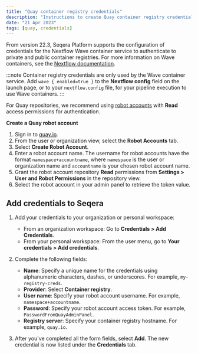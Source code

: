 ```yaml
---
title: "Quay container registry credentials"
description: "Instructions to create Quay container registry credentials in Seqera Platform."
date: "21 Apr 2023"
tags: [quay, credentials]
---
```


From version 22.3, Seqera Platform supports the configuration of credentials for the Nextflow Wave container service to authenticate to private and public container registries. For more information on Wave containers, see the [Nextflow documentation](https://www.nextflow.io/docs/latest/wave.html).

:::note
Container registry credentials are only used by the Wave container service. Add `wave { enabled=true }` to the **Nextflow config** field on the launch page, or to your `nextflow.config` file, for your pipeline execution to use Wave containers.
:::

For Quay repositories, we recommend using [robot accounts](https://docs.quay.io/glossary/robot-accounts.html) with **Read** access permissions for authentication.

**Create a Quay robot account**

1.  Sign in to [quay.io](https://quay.io/).
1.  From the user or organization view, select the **Robot Accounts** tab.
1.  Select **Create Robot Account**.
1.  Enter a robot account name. The username for robot accounts have the format `namespace+accountname`, where `namespace` is the user or organization name and `accountname` is your chosen robot account name.
1.  Grant the robot account repository **Read** permissions from **Settings > User and Robot Permissions** in the repository view.
1.  Select the robot account in your admin panel to retrieve the token value.

## Add credentials to Seqera

1.  Add your credentials to your organization or personal workspace:
    - From an organization workspace: Go to **Credentials > Add Credentials**.
    - From your personal workspace: From the user menu, go to **Your credentials > Add credentials**.

1.  Complete the following fields:

    - **Name**: Specify a unique name for the credentials using alphanumeric characters, dashes, or underscores. For example, `my-registry-creds`.
    - **Provider**: Select **Container registry**.
    - **User name**: Specify your robot account username. For example, `namespace+accountname`.
    - **Password**: Specify your robot account access token. For example, `PasswordFromQuayAdminPanel`.
    - **Registry server**: Specify your container registry hostname. For example, `quay.io`.

1.  After you've completed all the form fields, select **Add**. The new credential is now listed under the **Credentials** tab.
